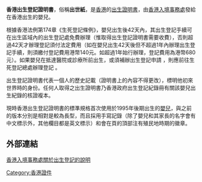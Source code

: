 '''香港出生登記證明書'''，俗稱'''出世紙'''，是[[香港|香港]]的[[出生證明書|出生證明書]]，由[[香港入境事務處|香港入境事務處]]發給在香港出生的嬰兒。

根據香港法例第174章《生死登記條例》，嬰兒出生後42天內，其出生登記手續可在出生區域內的出生登記處免費辦理（惟取得出生登記證明書需要收費），否則超過42天才辦理登記須付法定費用（如在嬰兒出生42天後但不超過1年內辦理出生登記手續，則須繳付登記費用港幣140元。如超過1年始行辦理，登記費用為港幣680元）。如果嬰兒在抵達醫院或診療所前出生，或須補辦出生登記申請 ，則應前往生死登記總處辦理登記 。

出生登記證明書代表一個人的歷史記載（證明書上的內容不得更改），標明他初來世界時的身份。任何人取得之出生證明書乃香港政府出生登記紀錄冊有關該嬰兒出生紀錄的核證複本。

現時香港出生登記證明書的標準規格首次使用於1995年後期出生的[[嬰兒|嬰兒]]，與之前的版本分別是相對是較為長型，而且採用手寫記錄（除了嬰兒和其家長的名字會有中文標示外，其他欄目都是英文標示）和會在頁的頂部注有殖民地時期的徽章。

== 外部連結 ==
[http://www.gov.hk/tc/residents/immigration/bdmreg/birth/birthreg/regbirth.htm 香港入境事務處關於出生登記的說明] {{Wayback|url=http://www.gov.hk/tc/residents/immigration/bdmreg/birth/birthreg/regbirth.htm |date=20090116074638 }}

{{HK-govpoli-stub}}
{{香港人}}
[[Category:香港證件|Category:香港證件]]